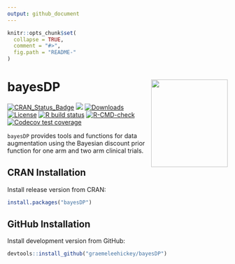 ```yaml
---
output: github_document
---
```


<!-- README.md is generated from README.Rmd. Please edit that file -->

```r
knitr::opts_chunk$set(
  collapse = TRUE,
  comment = "#>",
  fig.path = "README-"
)
```

# bayesDP <img src="man/figures/hex.png" width = "175" height = "200" align="right" />

<!-- badges: start -->
[![CRAN_Status_Badge](https://www.r-pkg.org/badges/version/bayesDP)](https://CRAN.R-project.org/package=bayesDP)
[![](https://cranlogs.r-pkg.org/badges/bayesDP)](https://CRAN.R-project.org/package=bayesDP)
[![Downloads](https://cranlogs.r-pkg.org/badges/grand-total/bayesDP?color=brightgreen)](https://www.r-pkg.org:443/pkg/bayesDP)
[![License](https://img.shields.io/badge/license-GPL%20%28%3E=%203%29-brightgreen.svg?style=flat)](https://www.gnu.org/licenses/gpl-3.0.html)
[![R build status](https://github.com/graemeleehickey/bayesDP/workflows/R-CMD-check/badge.svg)](https://github.com/graemeleehickey/bayesDP/actions)
[![R-CMD-check](https://github.com/graemeleehickey/bayesDP/actions/workflows/R-CMD-check.yaml/badge.svg)](https://github.com/graemeleehickey/bayesDP/actions/workflows/R-CMD-check.yaml)
[![Codecov test coverage](https://codecov.io/gh/graemeleehickey/bayesDP/graph/badge.svg)](https://app.codecov.io/gh/graemeleehickey/bayesDP)
<!-- badges: end -->
 
`bayesDP` provides tools and functions for data augmentation using the Bayesian discount prior function for one arm and two arm clinical trials.

## CRAN Installation

Install release version from CRAN:

```r
install.packages("bayesDP")
```

## GitHub Installation

Install development version from GitHub:

```r
devtools::install_github("graemeleehickey/bayesDP")
```
